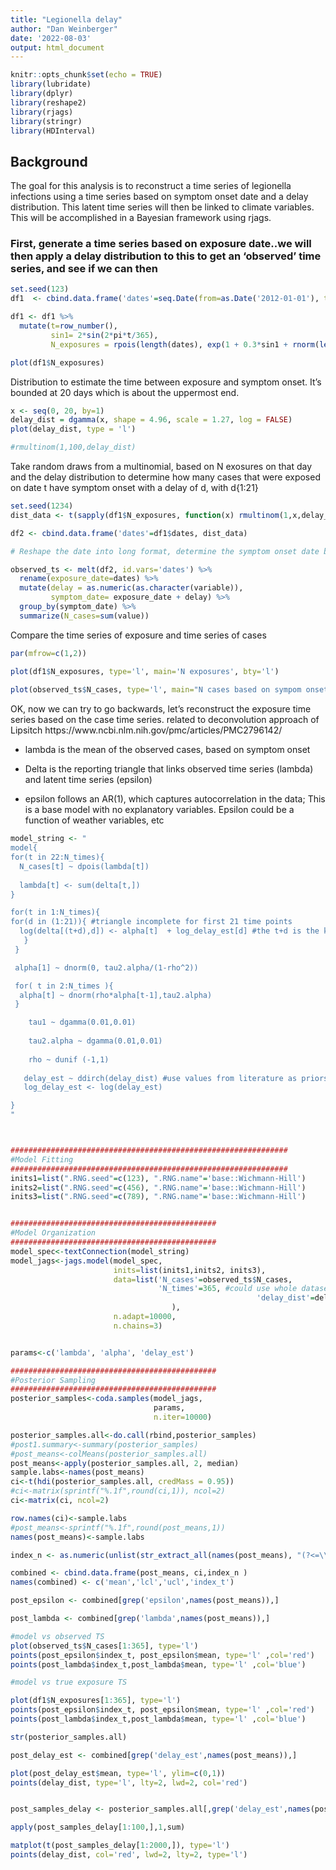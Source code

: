 ```yaml
---
title: "Legionella delay"
author: "Dan Weinberger"
date: '2022-08-03'
output: html_document
---
```


```r
knitr::opts_chunk$set(echo = TRUE)
library(lubridate)
library(dplyr)
library(reshape2)
library(rjags)
library(stringr)
library(HDInterval)
```

## Background
The goal for this analysis is to reconstruct a time series of legionella infections using a time series based on symptom onset date and a delay distribution. This latent time series will then be linked to climate variables. This will be accomplished in a Bayesian framework using rjags.



### First, generate a time series based on exposure date..we will then apply a delay distribution to this to get an 'observed' time series, and see if we can then

```r
set.seed(123)
df1  <- cbind.data.frame('dates'=seq.Date(from=as.Date('2012-01-01'), to=as.Date('2022-07-01'), by='day'))

df1 <- df1 %>%
  mutate(t=row_number(), 
         sin1= 2*sin(2*pi*t/365),
         N_exposures = rpois(length(dates), exp(1 + 0.3*sin1 + rnorm(length(dates),0,0.75))) ) 

plot(df1$N_exposures)
```

Distribution to estimate the time between exposure and symptom onset. It's bounded at 20 days which is about the uppermost end.
```r
x <- seq(0, 20, by=1)
delay_dist = dgamma(x, shape = 4.96, scale = 1.27, log = FALSE)
plot(delay_dist, type = 'l')

#rmultinom(1,100,delay_dist)
```
Take random draws from a multinomial, based on N exosures on that day and the delay distribution to determine how many cases that were exposed on date t have symptom onset with a delay of d, with d{1:21}

```r
set.seed(1234)
dist_data <- t(sapply(df1$N_exposures, function(x) rmultinom(1,x,delay_dist)))

df2 <- cbind.data.frame('dates'=df1$dates, dist_data)

# Reshape the date into long format, determine the symptom onset date based on exposure date + delay, then sum by symptom onset date to get 'observed' time series

observed_ts <- melt(df2, id.vars='dates') %>%
  rename(exposure_date=dates) %>%
  mutate(delay = as.numeric(as.character(variable)),
         symptom_date= exposure_date + delay) %>%
  group_by(symptom_date) %>%
  summarize(N_cases=sum(value))
```

Compare the time series of exposure and time series of cases
```r
par(mfrow=c(1,2))

plot(df1$N_exposures, type='l', main='N exposures', bty='l')
  
plot(observed_ts$N_cases, type='l', main="N cases based on sympom onset", bty='l')

```

OK, now we can try to go backwards, let's reconstruct the exposure time series based on the case time series. related to deconvolution approach of Lipsitch https://www.ncbi.nlm.nih.gov/pmc/articles/PMC2796142/

- lambda is the mean of the observed cases, based on symptom onset
- Delta is the reporting triangle that links observed time series (lambda) and latent time series (epsilon)

- epsilon follows an AR(1), which captures autocorrelation in the data; This is a base model with no explanatory variables. Epsilon could be a function of weather variables, etc 



```r
model_string <- "
model{
for(t in 22:N_times){
  N_cases[t] ~ dpois(lambda[t])
  
  lambda[t] <- sum(delta[t,]) 
}

for(t in 1:N_times){
for(d in (1:21)){ #triangle incomplete for first 21 time points
  log(delta[(t+d),d]) <- alpha[t]  + log_delay_est[d] #the t+d is the key here
   } 
 }

 alpha[1] ~ dnorm(0, tau2.alpha/(1-rho^2))

 for( t in 2:N_times ){
  alpha[t] ~ dnorm(rho*alpha[t-1],tau2.alpha)
 }

    tau1 ~ dgamma(0.01,0.01)
 
    tau2.alpha ~ dgamma(0.01,0.01)
    
    rho ~ dunif (-1,1)
    
   delay_est ~ ddirch(delay_dist) #use values from literature as priors for the dirichlet
   log_delay_est <- log(delay_est)

}
"



##############################################################
#Model Fitting
##############################################################
inits1=list(".RNG.seed"=c(123), ".RNG.name"='base::Wichmann-Hill')
inits2=list(".RNG.seed"=c(456), ".RNG.name"='base::Wichmann-Hill')
inits3=list(".RNG.seed"=c(789), ".RNG.name"='base::Wichmann-Hill')


##############################################
#Model Organization
##############################################
model_spec<-textConnection(model_string)
model_jags<-jags.model(model_spec, 
                       inits=list(inits1,inits2, inits3),
                       data=list('N_cases'=observed_ts$N_cases,
                                 'N_times'=365, #could use whole dataset but would take a long time
                                                       'delay_dist'=delay_dist
                                    ),
                       n.adapt=10000, 
                       n.chains=3)


params<-c('lambda', 'alpha', 'delay_est')

##############################################
#Posterior Sampling
##############################################
posterior_samples<-coda.samples(model_jags, 
                                params, 
                                n.iter=10000)

posterior_samples.all<-do.call(rbind,posterior_samples)
#post1.summary<-summary(posterior_samples)
#post_means<-colMeans(posterior_samples.all)
post_means<-apply(posterior_samples.all, 2, median)
sample.labs<-names(post_means)
ci<-t(hdi(posterior_samples.all, credMass = 0.95))
#ci<-matrix(sprintf("%.1f",round(ci,1)), ncol=2)
ci<-matrix(ci, ncol=2)

row.names(ci)<-sample.labs
#post_means<-sprintf("%.1f",round(post_means,1))
names(post_means)<-sample.labs

index_n <- as.numeric(unlist(str_extract_all(names(post_means), "(?<=\\[).+?(?=\\])")))

combined <- cbind.data.frame(post_means, ci,index_n )
names(combined) <- c('mean','lcl','ucl','index_t')

post_epsilon <- combined[grep('epsilon',names(post_means)),]

post_lambda <- combined[grep('lambda',names(post_means)),]

#model vs observed TS
plot(observed_ts$N_cases[1:365], type='l')
points(post_epsilon$index_t, post_epsilon$mean, type='l' ,col='red')
points(post_lambda$index_t,post_lambda$mean, type='l' ,col='blue')

#model vs true exposure TS

plot(df1$N_exposures[1:365], type='l')
points(post_epsilon$index_t, post_epsilon$mean, type='l' ,col='red')
points(post_lambda$index_t,post_lambda$mean, type='l' ,col='blue')

str(posterior_samples.all)
```

```r
post_delay_est <- combined[grep('delay_est',names(post_means)),]

plot(post_delay_est$mean, type='l', ylim=c(0,1))
points(delay_dist, type='l', lty=2, lwd=2, col='red')


post_samples_delay <- posterior_samples.all[,grep('delay_est',names(post_means))]

apply(post_samples_delay[1:100,],1,sum)

matplot(t(post_samples_delay[1:2000,]), type='l')
points(delay_dist, col='red', lwd=2, lty=2, type='l')

```



